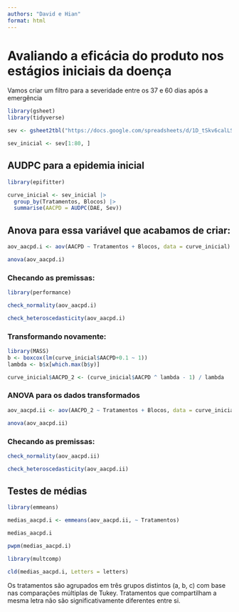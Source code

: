 ```yaml
---
authors: "David e Hian"
format: html
---
```


# Avaliando a eficácia do produto nos estágios iniciais da doença

Vamos criar um filtro para a severidade entre os 37 e 60 dias após a emergência
```r
library(gsheet)
library(tidyverse)

sev <- gsheet2tbl("https://docs.google.com/spreadsheets/d/1D_tSkv6calLSIxxzwG_qiMH3cBlG1Y0B/edit#gid=238991737")

sev_inicial <- sev[1:80, ]

```

## AUDPC para a epidemia inicial
```r
library(epifitter)

curve_inicial <- sev_inicial |>
  group_by(Tratamentos, Blocos) |> 
  summarise(AACPD = AUDPC(DAE, Sev))


```

## Anova para essa variável que acabamos de criar:
```r
aov_aacpd.i <- aov(AACPD ~ Tratamentos + Blocos, data = curve_inicial)

anova(aov_aacpd.i)

```

### Checando as premissas:
```r
library(performance)

check_normality(aov_aacpd.i)

```

```r
check_heteroscedasticity(aov_aacpd.i)

```

### Transformando novamente:
```r
library(MASS)
b <- boxcox(lm(curve_inicial$AACPD+0.1 ~ 1))
lambda <- b$x[which.max(b$y)]

curve_inicial$AACPD_2 <- (curve_inicial$AACPD ^ lambda - 1) / lambda

```

### ANOVA para os dados transformados
```r
aov_aacpd.ii <- aov(AACPD_2 ~ Tratamentos + Blocos, data = curve_inicial)

anova(aov_aacpd.ii)

```

### Checando as premissas:
```r
check_normality(aov_aacpd.ii)

```

```r
check_heteroscedasticity(aov_aacpd.ii)

```

## Testes de médias
```r
library(emmeans)

medias_aacpd.i <- emmeans(aov_aacpd.ii, ~ Tratamentos)

medias_aacpd.i

```

```r
pwpm(medias_aacpd.i)

```

```r
library(multcomp)

cld(medias_aacpd.i, Letters = letters)

```
Os tratamentos são agrupados em três grupos distintos (a, b, c) com base nas comparações múltiplas de Tukey. Tratamentos que compartilham a mesma letra não são significativamente diferentes entre si.
